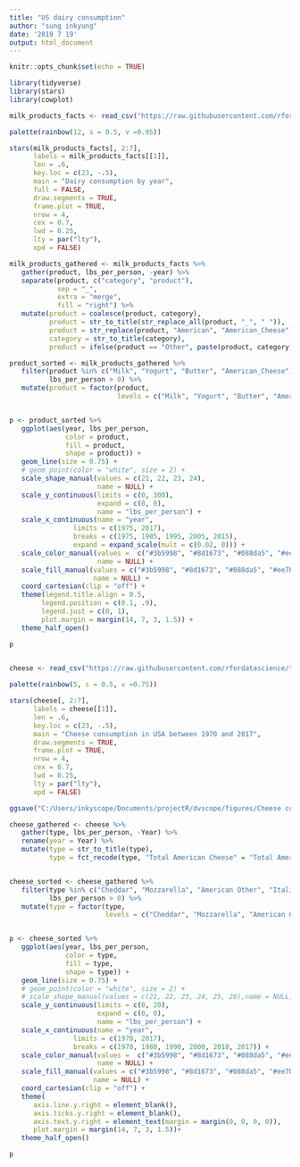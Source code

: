 ```yaml
---
title: "US dairy consumption"
author: "sung inkyung"
date: '2019 7 19'
output: html_document
---
```


```r
knitr::opts_chunk$set(echo = TRUE)
```

```r
library(tidyverse)
library(stars)
library(cowplot)
```

```r
milk_products_facts <- read_csv("https://raw.githubusercontent.com/rfordatascience/tidytuesday/master/data/2019/2019-01-29/milk_products_facts.csv")
```

```r
palette(rainbow(12, s = 0.5, v =0.95))

stars(milk_products_facts[, 2:7],
      labels = milk_products_facts[[1]],
      len = .6, 
      key.loc = c(23, -.5),
      main = "Dairy consumption by year", 
      full = FALSE,
      draw.segments = TRUE,
      frame.plot = TRUE, 
      nrow = 4, 
      cex = 0.7, 
      lwd = 0.25, 
      lty = par("lty"), 
      xpd = FALSE)
```

```r
milk_products_gathered <- milk_products_facts %>% 
   gather(product, lbs_per_person, -year) %>% 
   separate(product, c("category", "product"), 
            sep = "_",
            extra = "merge",
            fill = "right") %>% 
   mutate(product = coalesce(product, category),
          product = str_to_title(str_replace_all(product, "_", " ")),
          product = str_replace(product, "American", "American_Cheese"),
          category = str_to_title(category),
          product = ifelse(product == "Other", paste(product, category), product)) 
```

```r
product_sorted <- milk_products_gathered %>% 
   filter(product %in% c("Milk", "Yogurt", "Butter", "American_Cheese"),
          lbs_per_person > 0) %>% 
   mutate(product = factor(product, 
                           levels = c("Milk", "Yogurt", "Butter", "American_Cheese")))


p <- product_sorted %>% 
   ggplot(aes(year, lbs_per_person, 
              color = product, 
              fill = product,
              shape = product)) +
   geom_line(size = 0.75) +
   # geom_point(color = "white", size = 2) +
   scale_shape_manual(values = c(21, 22, 23, 24),
                      name = NULL) +
   scale_y_continuous(limits = c(0, 300), 
                      expand = c(0, 0),
                      name = "lbs_per_person") +
   scale_x_continuous(name = "year",
                limits = c(1975, 2017),
                breaks = c(1975, 1985, 1995, 2005, 2015),
                expand = expand_scale(mult = c(0.02, 0))) +
   scale_color_manual(values =  c("#3b5998", "#8d1673", "#088da5", "#ee7b68"),
                      name = NULL) +
   scale_fill_manual(values = c("#3b5998", "#8d1673", "#088da5", "#ee7b68"),
                     name = NULL) + 
   coord_cartesian(clip = "off") +
   theme(legend.title.align = 0.5,
        legend.position = c(0.1, .9),
        legend.just = c(0, 1),
        plot.margin = margin(14, 7, 3, 1.5)) +
   theme_half_open()

p
   
```

```r
cheese <- read_csv("https://raw.githubusercontent.com/rfordatascience/tidytuesday/master/data/2019/2019-01-29/clean_cheese.csv")
```

```r
palette(rainbow(5, s = 0.5, v =0.75))

stars(cheese[, 2:7],
      labels = cheese[[1]],
      len = .6, 
      key.loc = c(23, -.5),
      main = "Cheese consumption in USA between 1970 and 2017", 
      draw.segments = TRUE,
      frame.plot = TRUE, 
      nrow = 4, 
      cex = 0.7, 
      lwd = 0.25, 
      lty = par("lty"), 
      xpd = FALSE)

ggsave("C:/Users/inkyscope/Documents/projectR/dvscope/figures/Cheese consumption in USA.png")

```

```r
cheese_gathered <- cheese %>% 
   gather(type, lbs_per_person, -Year) %>% 
   rename(year = Year) %>% 
   mutate(type = str_to_title(type),
          type = fct_recode(type, "Total American Cheese" = "Total American Chese"))


cheese_sorted <- cheese_gathered %>% 
   filter(type %in% c("Cheddar", "Mozzarella", "American Other", "Italian Other", "Swiss", "Brick"),
          lbs_per_person > 0) %>% 
   mutate(type = factor(type,
                        levels = c("Cheddar", "Mozzarella", "American Other", "Italian Other", "Swiss", "Brick")))


p <- cheese_sorted %>% 
   ggplot(aes(year, lbs_per_person, 
              color = type, 
              fill = type,
              shape = type)) +
   geom_line(size = 0.75) +
   # geom_point(color = "white", size = 2) +
   # scale_shape_manual(values = c(21, 22, 23, 24, 25, 26),name = NULL) +
   scale_y_continuous(limits = c(0, 20), 
                      expand = c(0, 0),
                      name = "lbs_per_person") +
   scale_x_continuous(name = "year",
                limits = c(1970, 2017),
                breaks = c(1970, 1980, 1990, 2000, 2010, 2017)) +
   scale_color_manual(values =  c("#3b5998", "#8d1673", "#088da5", "#ee7b68", "#27c96d", "#cc9500"),
                      name = NULL) +
   scale_fill_manual(values = c("#3b5998", "#8d1673", "#088da5", "#ee7b68", "#27c96d", "#cc9500"),
                     name = NULL) + 
   coord_cartesian(clip = "off") +
   theme(
      axis.line.y.right = element_blank(),
      axis.ticks.y.right = element_blank(),
      axis.text.y.right = element_text(margin = margin(0, 0, 0, 0)),
      plot.margin = margin(14, 7, 3, 1.5))+
   theme_half_open()

p

```